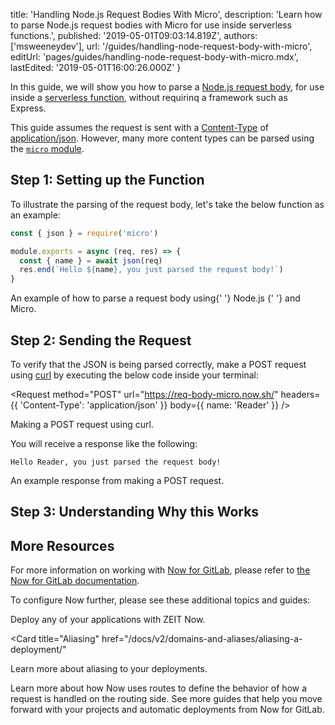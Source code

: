 
  title: 'Handling Node.js Request Bodies With Micro',
  description:
    'Learn how to parse Node.js request bodies with Micro for use inside serverless functions.',
  published: '2019-05-01T09:03:14.819Z',
  authors: ['msweeneydev'],
  url: '/guides/handling-node-request-body-with-micro',
  editUrl: 'pages/guides/handling-node-request-body-with-micro.mdx',
  lastEdited: '2019-05-01T16:00:26.000Z'
}

In this guide, we will show you how to parse a [Node.js request body](https://nodejs.org/en/docs/guides/anatomy-of-an-http-transaction/), for use inside a [serverless function](/docs/v2/deployments/concepts/lambdas/), without requirinq a framework such as Express.

This guide assumes the request is sent with a [Content-Type](https://developer.mozilla.org/en-US/docs/Web/HTTP/Headers/Content-Type) of [application/json](https://developer.mozilla.org/en-US/docs/Learn/JavaScript/Objects/JSON). However, many more content types can be parsed using the [`micro` module](https://github.com/zeit/micro).

## Step 1: Setting up the Function

To illustrate the parsing of the request body, let's take the below function as an example:

```js
const { json } = require('micro')

module.exports = async (req, res) => {
  const { name } = await json(req)
  res.end(`Hello ${name}, you just parsed the request body!`)
}
```

<Caption>
  An example of how to parse a request body using{' '}
  <GenericLink href="https://nodejs.org/dist/latest-v12.x/docs/api/">
    Node.js
  </GenericLink>{' '}
  and <GenericLink href="https://github.com/zeit/micro">Micro</GenericLink>.
</Caption>

## Step 2: Sending the Request

To verify that the JSON is being parsed correctly, make a POST request using [curl](https://curl.haxx.se/) by executing the below code inside your terminal:

<Request
  method="POST"
  url="https://req-body-micro.now.sh/"
  headers={{
    'Content-Type': 'application/json'
  }}
  body={{
    name: 'Reader'
  }}
/>
<Caption>
    Making a POST request using <GenericLink href="https://curl.haxx.se/">curl</GenericLink>.
</Caption>

You will receive a response like the following:

<Code>Hello Reader, you just parsed the request body!</Code>
<Caption>
    An example response from making a POST request.
</Caption>

## Step 3: Understanding Why this Works

## More Resources

For more information on working with [Now for GitLab](/gitlab), please refer to [the Now for GitLab documentation](/docs/v2/integrations/now-for-gitlab).

To configure Now further, please see these additional topics and guides:

<Card title="Deploying Basics" href="/docs/v2/deployments/basics">
  Deploy any of your applications with ZEIT Now.
</Card>

<Card
  title="Aliasing"
  href="/docs/v2/domains-and-aliases/aliasing-a-deployment/"
>
  Learn more about aliasing to your deployments.
</Card>

<Card title="Routes" href="/docs/v2/deployments/routes">
  Learn more about how Now uses routes to define the behavior of how a request
  is handled on the routing side.
</Card>

<Card title="More Guides" href="/guides">
  See more guides that help you move forward with your projects and automatic
  deployments from Now for GitLab.
</Card>

